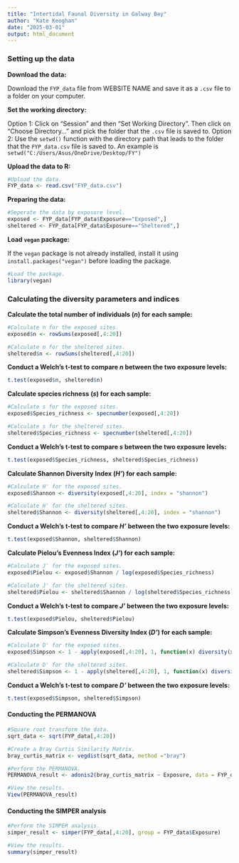---
title: "Intertidal Faunal Diversity in Galway Bay"
author: "Kate Keoghan"
date: "2025-03-01"
output: html_document
---

### **Setting up the data**

**Download the data:**

Download the `FYP_data` file from WEBSITE NAME and save it as a `.csv` file to a folder on your computer. 


**Set the working directory:** 

Option 1:
Click on "Session" and then "Set Working Directory". Then click on "Choose Directory..." and pick the folder that the `.csv` file is saved to. 
Option 2:
Use the `setwd()` function with the directory path that leads to the folder that the `FYP_data.csv` file is saved to. An example is `setwd("C:/Users/Asus/OneDrive/Desktop/FY")`

**Upload the data to R:**

```{r data}
#Upload the data.
FYP_data <- read.csv("FYP_data.csv")
```

**Preparing the data:**

```{r}
#Seperate the data by exposure level.
exposed <- FYP_data[FYP_data$Exposure=="Exposed",]
sheltered <- FYP_data[FYP_data$Exposure=="Sheltered",]
```

**Load `vegan` package:**

If the `vegan` package is not already installed, install it using `install.packages("vegan")`  before loading the package.

```{r message=FALSE, warning=FALSE}
#Load the package.
library(vegan)
```

### **Calculating the diversity parameters and indices**

**Calculate the total number of individuals (*n*) for each sample:**

```{r}
#Calculate n for the exposed sites.
exposed$n <- rowSums(exposed[,4:20])
```

```{r}
#Calculate n for the sheltered sites.
sheltered$n <- rowSums(sheltered[,4:20])
```

**Conduct a Welch's t-test to compare *n* between the two exposure levels:**

```{r results='hide'}
t.test(exposed$n, sheltered$n)
```

**Calculate species richness (*s*) for each sample:**

```{r}
#Calculate s for the exposed sites.
exposed$Species_richness <- specnumber(exposed[,4:20])
```

```{r}
#Calculate s for the sheltered sites.
sheltered$Species_richness <- specnumber(sheltered[,4:20])
```

**Conduct a Welch's t-test to compare *s* between the two exposure levels:**

```{r results='hide'}
t.test(exposed$Species_richness, sheltered$Species_richness)
```

**Calculate Shannon Diversity Index (*H'*) for each sample:**

```{r}
#Calculate H' for the exposed sites.
exposed$Shannon <- diversity(exposed[,4:20], index = "shannon")
```

```{r}
#Calculate H' for the sheltered sites.
sheltered$Shannon <- diversity(sheltered[,4:20], index = "shannon")
```

**Conduct a Welch's t-test to compare *H'* between the two exposure levels:**

```{r results='hide'}
t.test(exposed$Shannon, sheltered$Shannon)
```

**Calculate Pielou's Evenness Index (*J'*) for each sample:**

```{r}
#Calculate J' for the exposed sites.
exposed$Pielou <- exposed$Shannon / log(exposed$Species_richness)
```

```{r}
#Calculate J' for the sheltered sites.
sheltered$Pielou <- sheltered$Shannon / log(sheltered$Species_richness)
```

**Conduct a Welch's t-test to compare *J'* between the two exposure levels:**

```{r results='hide'}
t.test(exposed$Pielou, sheltered$Pielou)
```
 
**Calculate Simpson's Evenness Diversity Index (*D'*) for each sample:**

```{r}
#Calculate D' for the exposed sites.
exposed$Simpson <- 1 - apply(exposed[,4:20], 1, function(x) diversity(x, index = "simpson"))
```

```{r}
#Calculate D' for the sheltered sites.
sheltered$Simpson <- 1 - apply(sheltered[,4:20], 1, function(x) diversity(x, index = "simpson"))
```

**Conduct a Welch's t-test to compare *D'* between the two exposure levels:**

```{r results='hide'}
t.test(exposed$Simpson, sheltered$Simpson)
```


#### **Conducting the PERMANOVA**

```{r}
#Square root transform the data.
sqrt_data <- sqrt(FYP_data[,4:20])
```

```{r hide}
#Create a Bray Curtis Similarity Matrix.
bray_curtis_matrix <- vegdist(sqrt_data, method ="bray")
```

```{r}
#Perform the PERMANOVA.
PERMANOVA_result <- adonis2(bray_curtis_matrix ~ Exposure, data = FYP_data, permutations = 999)
```

```{r results='hide'}
#View the results.
View(PERMANOVA_result)
```

#### **Conducting the SIMPER analysis**

```{r}
#Perform the SIMPER analysis.
simper_result <- simper(FYP_data[,4:20], group = FYP_data$Exposure)
```

```{r results='hide'}
#View the results.
summary(simper_result)
```

